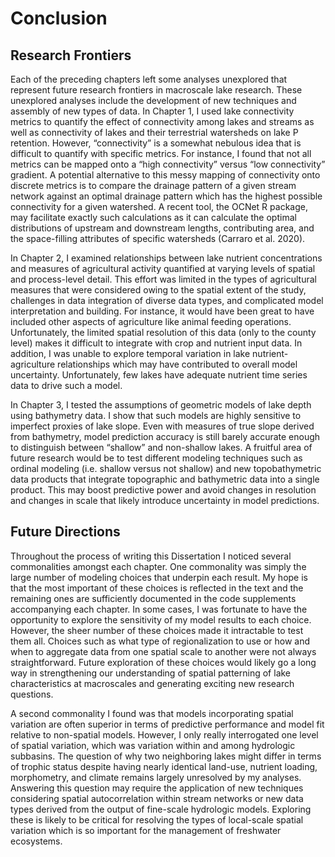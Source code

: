 # Conclusion {-}
## Research Frontiers {-}
\noindent
Each of the preceding chapters left some analyses unexplored that represent future research frontiers in macroscale lake research. These unexplored analyses include the development of new techniques and assembly of new types of data.
In Chapter 1, I used lake connectivity metrics to quantify the effect of connectivity among lakes and streams as well as connectivity of lakes and their terrestrial watersheds on lake P retention. However, “connectivity” is a somewhat nebulous idea that is difficult to quantify with specific metrics. For instance, I found that not all metrics can be mapped onto a “high connectivity” versus “low connectivity” gradient. A potential alternative to this messy mapping of connectivity onto discrete metrics is to compare the drainage pattern of a given stream network against an optimal drainage pattern which has the highest possible connectivity for a given watershed. A recent tool, the OCNet R package, may facilitate exactly such calculations as it can calculate the optimal distributions of upstream and downstream lengths, contributing area, and the space-filling attributes of specific watersheds (Carraro et al. 2020). 

In Chapter 2, I examined relationships between lake nutrient concentrations and measures of agricultural activity quantified at varying levels of spatial and process-level detail. This effort was limited in the types of agricultural measures that were considered owing to the spatial extent of the study, challenges in data integration of diverse data types, and complicated model interpretation and building. For instance, it would have been great to have included other aspects of agriculture like animal feeding operations. Unfortunately, the limited spatial resolution of this data (only to the county level) makes it difficult to integrate with crop and nutrient input data. In addition, I was unable to explore temporal variation in lake nutrient-agriculture relationships which may have contributed to overall model uncertainty. Unfortunately, few lakes have adequate nutrient time series data to drive such a model. 

In Chapter 3, I tested the assumptions of geometric models of lake depth using bathymetry data. I show that such models are highly sensitive to imperfect proxies of lake slope. Even with measures of true slope derived from bathymetry, model prediction accuracy is still barely accurate enough to distinguish between “shallow” and non-shallow lakes. A fruitful area of future research would be to test different modeling techniques such as ordinal modeling (i.e. shallow versus not shallow) and new topobathymetric data products that integrate topographic and bathymetric data into a single product. This may boost predictive power and avoid changes in resolution and changes in scale that likely introduce uncertainty in model predictions.

## Future Directions {-}
\noindent
Throughout the process of writing this Dissertation I noticed several commonalities amongst each chapter. One commonality was simply the large number of modeling choices that underpin each result. My hope is that the most important of these choices is reflected in the text and the remaining ones are sufficiently documented in the code supplements accompanying each chapter. In some cases, I was fortunate to have the opportunity to explore the sensitivity of my model results to each choice. However, the sheer number of these choices made it intractable to test them all. Choices such as what type of regionalization to use or how and when to aggregate data from one spatial scale to another were not always straightforward. Future exploration of these choices would likely go a long way in strengthening our understanding of spatial patterning of lake characteristics at macroscales and generating exciting new research questions.

A second commonality I found was that models incorporating spatial variation are often superior in terms of predictive performance and model fit relative to non-spatial models. However, I only really interrogated one level of spatial variation, which was variation within and among hydrologic subbasins. The question of why two neighboring lakes might differ in terms of trophic status despite having nearly identical land-use, nutrient loading, morphometry, and climate remains largely unresolved by my analyses. Answering this question may require the application of new techniques considering spatial autocorrelation within stream networks or new data types derived from the output of fine-scale hydrologic models. Exploring these is likely to be critical for resolving the types of local-scale spatial variation which is so important for the management of freshwater ecosystems.

